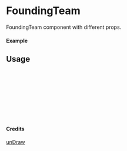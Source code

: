 
<Meta of={FoundingTeam} title="unDraw/FoundingTeam" />

# FoundingTeam

FoundingTeam component with different props.

#### Example

<Canvas of={FoundingTeam.Primary} />

## Usage

```ts
import { FoundingTeam } from "yadl-ui";

const Example = () => {
  return (
      <FoundingTeam />
  );
};

export default Example;
```

#### Credits
[unDraw](https://undraw.co/illustrations)
